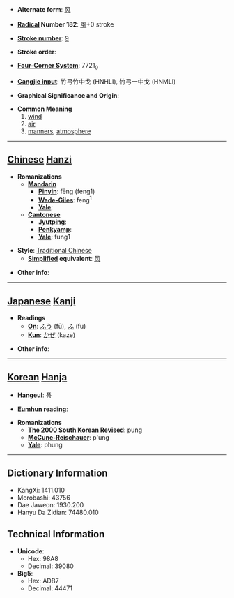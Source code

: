* '''Alternate form''': [[风]]

* '''[[Wiktionary:Chinese radical index| Radical]] Number 182''': [[Wiktionary:Chinese radical index 風|風]]+0 stroke

* '''[[Wiktionary:Chinese total strokes index|Stroke number]]''': [[Wiktionary:Chinese total strokes index 9|9]]

* '''Stroke order''': 

* '''[[Wiktionary:Chinese four corner index|Four-Corner System]]''': 7721<sub>0</sub>

* '''[[Wiktionary:Chinese Cangjie index|Cangjie input]]''': 竹弓竹中戈 (HNHLI), 竹弓一中戈 (HNMLI)

* '''Graphical Significance and Origin''': 

* '''Common Meaning'''
*#[[wind]]
*# [[air]]
*# [[manners]], [[atmosphere]]


----

== [[Chinese]] [[Hanzi]] ==

* '''Romanizations'''
** '''[[Mandarin]]'''
*** '''[[Pinyin]]''': fēng (feng1)
*** '''[[Wade-Giles]]''': feng<sup>1</sup>
*** '''[[Yale]]''': 
** '''[[Cantonese]]'''
*** '''[[Jyutping]]''':
*** '''[[Penkyamp]]''': 
*** '''[[Yale]]''': fung1

* '''Style''': [[Traditional Chinese]] 
** '''[[Simplified Chinese|Simplified]] equivalent''': [[风]]

* '''Other info''': 

----

== [[Japanese]] [[Kanji]] ==

* '''Readings'''
** '''[[On]]''': [[ふう]] (fū), [[ふ]] (fu)
** '''[[Kun]]''': [[かぜ]] (kaze)

* '''Other info''':  

----

== [[Korean]] [[Hanja]] ==

* '''[[Hangeul]]''': 풍

* '''[[Eumhun]] reading''': 

* '''Romanizations'''
** '''[[The 2000 South Korean Revised Romanization|The 2000 South Korean Revised]]''': pung
** '''[[McCune-Reischauer]]''': p'ung
** '''[[Yale]]''': phung

----

== Dictionary Information ==

* KangXi: 1411.010
* Morobashi: 43756
* Dae Jaweon: 1930.200
* Hanyu Da Zidian: 74480.010

== Technical Information ==

* '''Unicode''':
** Hex: 98A8
** Decimal: 39080
* '''Big5''':
** Hex: ADB7
** Decimal: 44471